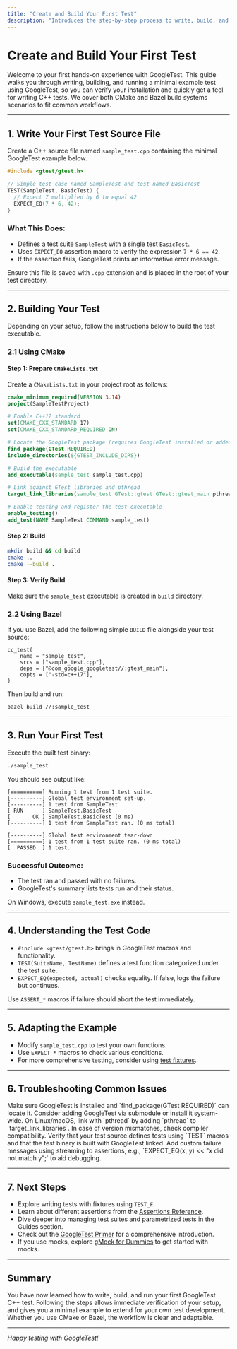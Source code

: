 ```yaml
---
title: "Create and Build Your First Test"
description: "Introduces the step-by-step process to write, build, and execute a minimal example test using GoogleTest. Covers both CMake and Bazel scenarios, so users can copy and adapt the workflow to their setup and immediately validate their installation."
---
```


# Create and Build Your First Test

Welcome to your first hands-on experience with GoogleTest. This guide walks you through writing, building, and running a minimal example test using GoogleTest, so you can verify your installation and quickly get a feel for writing C++ tests. We cover both CMake and Bazel build systems scenarios to fit common workflows.

---

## 1. Write Your First Test Source File

Create a C++ source file named `sample_test.cpp` containing the minimal GoogleTest example below.

```cpp
#include <gtest/gtest.h>

// Simple test case named SampleTest and test named BasicTest
TEST(SampleTest, BasicTest) {
  // Expect 7 multiplied by 6 to equal 42
  EXPECT_EQ(7 * 6, 42);
}
```

### What This Does:
- Defines a test suite `SampleTest` with a single test `BasicTest`.
- Uses `EXPECT_EQ` assertion macro to verify the expression `7 * 6 == 42`.
- If the assertion fails, GoogleTest prints an informative error message.

<Tip>Ensure this file is saved with `.cpp` extension and is placed in the root of your test directory.</Tip>

---

## 2. Building Your Test

Depending on your setup, follow the instructions below to build the test executable.

### 2.1 Using CMake

#### Step 1: Prepare `CMakeLists.txt`
Create a `CMakeLists.txt` in your project root as follows:

```cmake
cmake_minimum_required(VERSION 3.14)
project(SampleTestProject)

# Enable C++17 standard
set(CMAKE_CXX_STANDARD 17)
set(CMAKE_CXX_STANDARD_REQUIRED ON)

# Locate the GoogleTest package (requires GoogleTest installed or added)
find_package(GTest REQUIRED)
include_directories(${GTEST_INCLUDE_DIRS})

# Build the executable
add_executable(sample_test sample_test.cpp)

# Link against GTest libraries and pthread
target_link_libraries(sample_test GTest::gtest GTest::gtest_main pthread)

# Enable testing and register the test executable
enable_testing()
add_test(NAME SampleTest COMMAND sample_test)
```

#### Step 2: Build

```bash
mkdir build && cd build
cmake ..
cmake --build .
```

#### Step 3: Verify Build

Make sure the `sample_test` executable is created in `build` directory.

### 2.2 Using Bazel

If you use Bazel, add the following simple `BUILD` file alongside your test source:

```starlark
cc_test(
    name = "sample_test",
    srcs = ["sample_test.cpp"],
    deps = ["@com_google_googletest//:gtest_main"],
    copts = ["-std=c++17"],
)
```

Then build and run:

```bash
bazel build //:sample_test
```

---

## 3. Run Your First Test

Execute the built test binary:

```bash
./sample_test
```

You should see output like:

```
[==========] Running 1 test from 1 test suite.
[----------] Global test environment set-up.
[----------] 1 test from SampleTest
[ RUN      ] SampleTest.BasicTest
[       OK ] SampleTest.BasicTest (0 ms)
[----------] 1 test from SampleTest ran. (0 ms total)

[----------] Global test environment tear-down
[==========] 1 test from 1 test suite ran. (0 ms total)
[  PASSED  ] 1 test.
```

### Successful Outcome:
- The test ran and passed with no failures.
- GoogleTest's summary lists tests run and their status.

<Tip>On Windows, execute `sample_test.exe` instead.</Tip>

---

## 4. Understanding the Test Code

- `#include <gtest/gtest.h>` brings in GoogleTest macros and functionality.
- `TEST(SuiteName, TestName)` defines a test function categorized under the test suite.
- `EXPECT_EQ(expected, actual)` checks equality. If false, logs the failure but continues.

<Tip>Use `ASSERT_*` macros if failure should abort the test immediately.</Tip>

---

## 5. Adapting the Example

- Modify `sample_test.cpp` to test your own functions.
- Use `EXPECT_*` macros to check various conditions.
- For more comprehensive testing, consider using [test fixtures](../primer.md#test-fixtures-using-the-same-data-configuration-for-multiple-tests).

---

## 6. Troubleshooting Common Issues

<AccordionGroup title="Troubleshooting Your First Test Build and Run">
<Accordion title="GoogleTest not found by CMake">
Make sure GoogleTest is installed and `find_package(GTest REQUIRED)` can locate it. Consider adding GoogleTest via submodule or install it system-wide.
</Accordion>
<Accordion title="Linker errors related to pthread or gtest">
On Linux/macOS, link with `pthread` by adding `pthread` to `target_link_libraries`. In case of version mismatches, check compiler compatibility.
</Accordion>
<Accordion title="Test executable runs but no tests are found">
Verify that your test source defines tests using `TEST` macros and that the test binary is built with GoogleTest linked.
</Accordion>
<Accordion title="Test failures with cryptic messages">
Add custom failure messages using streaming to assertions, e.g., `EXPECT_EQ(x, y) << "x did not match y";` to aid debugging.
</Accordion>
</AccordionGroup>

---

## 7. Next Steps

- Explore writing tests with fixtures using `TEST_F`.
- Learn about different assertions from the [Assertions Reference](../reference/assertions.md).
- Dive deeper into managing test suites and parametrized tests in the Guides section.
- Check out the [GoogleTest Primer](../primer.md) for a comprehensive introduction.
- If you use mocks, explore [gMock for Dummies](../gmock_for_dummies.md) to get started with mocks.

---

## Summary

You have now learned how to write, build, and run your first GoogleTest C++ test. Following the steps allows immediate verification of your setup, and gives you a minimal example to extend for your own test development. Whether you use CMake or Bazel, the workflow is clear and adaptable.


---

*Happy testing with GoogleTest!*